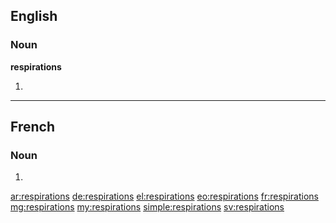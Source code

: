 ==English==

===Noun===
'''respirations'''

# {{plural of|respiration}}

----

==French==

===Noun===
{{head|fr|g=f-p}}

# {{plural of|respiration|lang=fr}}

[[ar:respirations]]
[[de:respirations]]
[[el:respirations]]
[[eo:respirations]]
[[fr:respirations]]
[[mg:respirations]]
[[my:respirations]]
[[simple:respirations]]
[[sv:respirations]]